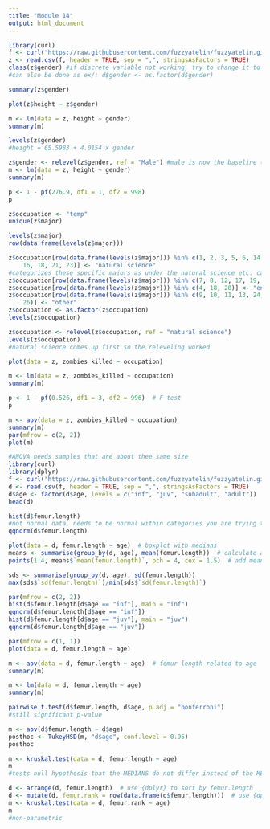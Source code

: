 ```yaml
---
title: "Module 14"
output: html_document
---
```


```r
library(curl)
f <- curl("https://raw.githubusercontent.com/fuzzyatelin/fuzzyatelin.github.io/master/AN597_Fall17/zombies.csv")
z <- read.csv(f, header = TRUE, sep = ",", stringsAsFactors = TRUE)
class(z$gender) #if discrete variable not working, try to change it to "factor", might not work if character
#can also be done as ex/: d$gender <- as.factor(d$gender)
```

```r
summary(z$gender)
```
```r
plot(z$height ~ z$gender)
```
```r
m <- lm(data = z, height ~ gender)
summary(m)
```
```r
levels(z$gender)
#height = 65.5983 + 4.0154 x gender
```
```r
z$gender <- relevel(z$gender, ref = "Male") #male is now the baseline (intercept)
m <- lm(data = z, height ~ gender)
summary(m)
```

```r
p <- 1 - pf(276.9, df1 = 1, df2 = 998)
p
```
```r
z$occupation <- "temp"
unique(z$major)
```

```r
levels(z$major)
row(data.frame(levels(z$major)))
```
```r
z$occupation[row(data.frame(levels(z$major))) %in% c(1, 2, 3, 5, 6, 14, 15, 
    16, 18, 21, 23)] <- "natural science" 
#categorizes these specific majors as under the natural science etc. categories
z$occupation[row(data.frame(levels(z$major))) %in% c(7, 8, 12, 17, 19, 22)] <- "logistics"
z$occupation[row(data.frame(levels(z$major))) %in% c(4, 18, 20)] <- "engineering"
z$occupation[row(data.frame(levels(z$major))) %in% c(9, 10, 11, 13, 24, 25, 
    26)] <- "other"
z$occupation <- as.factor(z$occupation)
levels(z$occupation)
```

```r
z$occupation <- relevel(z$occupation, ref = "natural science")
levels(z$occupation)
#natural science comes up first so the releveling worked
```
```r
plot(data = z, zombies_killed ~ occupation)
```
```r
m <- lm(data = z, zombies_killed ~ occupation)
summary(m)
```
```r
p <- 1 - pf(0.526, df1 = 3, df2 = 996)  # F test
p
```

```r
m <- aov(data = z, zombies_killed ~ occupation)
summary(m)
par(mfrow = c(2, 2))
plot(m)
```

```r
#ANOVA needs samples that are about thee same size
library(curl)
library(dplyr)
f <- curl("https://raw.githubusercontent.com/fuzzyatelin/fuzzyatelin.github.io/master/AN597_Fall17/gibbon-femurs.csv")
d <- read.csv(f, header = TRUE, sep = ",", stringsAsFactors = TRUE)
d$age <- factor(d$age, levels = c("inf", "juv", "subadult", "adult"))  #this reorders the age levels so that they're in order
head(d)
```

```r
hist(d$femur.length)
#not normal data, needs to be normal within categories you are trying to differentiate
qqnorm(d$femur.length)
```

```r
plot(data = d, femur.length ~ age)  # boxplot with medians
means <- summarise(group_by(d, age), mean(femur.length))  # calculate average by group
points(1:4, means$`mean(femur.length)`, pch = 4, cex = 1.5)  # add means to plot
```
```r
sds <- summarise(group_by(d, age), sd(femur.length))
max(sds$`sd(femur.length)`)/min(sds$`sd(femur.length)`)
```
```r
par(mfrow = c(2, 2))
hist(d$femur.length[d$age == "inf"], main = "inf")
qqnorm(d$femur.length[d$age == "inf"])
hist(d$femur.length[d$age == "juv"], main = "juv")
qqnorm(d$femur.length[d$age == "juv"])
```
```r
par(mfrow = c(1, 1))
plot(data = d, femur.length ~ age)
```
```r
m <- aov(data = d, femur.length ~ age)  # femur length related to age
summary(m)
```      
```r
m <- lm(data = d, femur.length ~ age)
summary(m)
```
```r
pairwise.t.test(d$femur.length, d$age, p.adj = "bonferroni")
#still significant p-value
```
```r
m <- aov(d$femur.length ~ d$age)
posthoc <- TukeyHSD(m, "d$age", conf.level = 0.95)
posthoc
```

```r
m <- kruskal.test(data = d, femur.length ~ age)
m
#tests null hypothesis that the MEDIANS do not differ instead of the MEANS
```
```r
d <- arrange(d, femur.length)  # use {dplyr} to sort by femur.length
d <- mutate(d, femur.rank = row(data.frame(d$femur.length)))  # use {dplyr} to add new variable of rank femur.length
m <- kruskal.test(data = d, femur.rank ~ age)
m
#non-parametric
```

